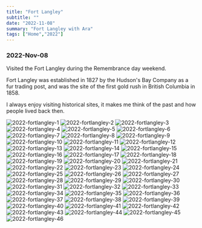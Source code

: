 ```yaml
---
title: "Fort Langley"
subtitle: ""
date: "2022-11-08"
summary: "Fort Langley with Ara"
tags: ["Home","2022"]
---
```



### 2022-Nov-08

Visited the Fort Langley during the Remembrance day weekend. 

Fort Langley was established in 1827 by the Hudson's Bay Company as a fur trading post, and was the site of the first gold rush in British Columbia in 1858. 

I always enjoy visiting historical sites, it makes me think of the past and how people lived back then.

<div className="mx-auto max-w-lg">
  <Image className="rounded-[2px]" width={1080} height={1440} quality={75} src="https://storage.googleapis.com/jaeungkim/blog/personal/2022-nov-fortlangley/2022-fortlangley-1.jpg" alt="2022-fortlangley-1" />
  <Image className="rounded-[2px]" width={1080} height={1440} quality={75} src="https://storage.googleapis.com/jaeungkim/blog/personal/2022-nov-fortlangley/2022-fortlangley-2.jpg" alt="2022-fortlangley-2" />
  <Image className="rounded-[2px]" width={1080} height={1440} quality={75} src="https://storage.googleapis.com/jaeungkim/blog/personal/2022-nov-fortlangley/2022-fortlangley-3.jpg" alt="2022-fortlangley-3" />
  <Image className="rounded-[2px]" width={1080} height={1440} quality={75} src="https://storage.googleapis.com/jaeungkim/blog/personal/2022-nov-fortlangley/2022-fortlangley-4.jpg" alt="2022-fortlangley-4" />
  <Image className="rounded-[2px]" width={1080} height={1440} quality={75} src="https://storage.googleapis.com/jaeungkim/blog/personal/2022-nov-fortlangley/2022-fortlangley-5.jpg" alt="2022-fortlangley-5" />
  <Image className="rounded-[2px]" width={1080} height={1440} quality={75} src="https://storage.googleapis.com/jaeungkim/blog/personal/2022-nov-fortlangley/2022-fortlangley-6.jpg" alt="2022-fortlangley-6" />
  <Image className="rounded-[2px]" width={1080} height={1440} quality={75} src="https://storage.googleapis.com/jaeungkim/blog/personal/2022-nov-fortlangley/2022-fortlangley-7.jpg" alt="2022-fortlangley-7" />
  <Image className="rounded-[2px]" width={1080} height={1440} quality={75} src="https://storage.googleapis.com/jaeungkim/blog/personal/2022-nov-fortlangley/2022-fortlangley-8.jpg" alt="2022-fortlangley-8" />
  <Image className="rounded-[2px]" width={1080} height={1440} quality={75} src="https://storage.googleapis.com/jaeungkim/blog/personal/2022-nov-fortlangley/2022-fortlangley-9.jpg" alt="2022-fortlangley-9" />
  <Image className="rounded-[2px]" width={1080} height={1440} quality={75} src="https://storage.googleapis.com/jaeungkim/blog/personal/2022-nov-fortlangley/2022-fortlangley-10.jpg" alt="2022-fortlangley-10" />
  <Image className="rounded-[2px]" width={1080} height={1440} quality={75} src="https://storage.googleapis.com/jaeungkim/blog/personal/2022-nov-fortlangley/2022-fortlangley-11.jpg" alt="2022-fortlangley-11" />
  <Image className="rounded-[2px]" width={1080} height={1440} quality={75} src="https://storage.googleapis.com/jaeungkim/blog/personal/2022-nov-fortlangley/2022-fortlangley-12.jpg" alt="2022-fortlangley-12" />
  <Image className="rounded-[2px]" width={1080} height={1440} quality={75} src="https://storage.googleapis.com/jaeungkim/blog/personal/2022-nov-fortlangley/2022-fortlangley-13.jpg" alt="2022-fortlangley-13" />
  <Image className="rounded-[2px]" width={1080} height={1440} quality={75} src="https://storage.googleapis.com/jaeungkim/blog/personal/2022-nov-fortlangley/2022-fortlangley-14.jpg" alt="2022-fortlangley-14" />
  <Image className="rounded-[2px]" width={1080} height={1440} quality={75} src="https://storage.googleapis.com/jaeungkim/blog/personal/2022-nov-fortlangley/2022-fortlangley-15.jpg" alt="2022-fortlangley-15" />
  <Image className="rounded-[2px]" width={1080} height={1440} quality={75} src="https://storage.googleapis.com/jaeungkim/blog/personal/2022-nov-fortlangley/2022-fortlangley-16.jpg" alt="2022-fortlangley-16" />
  <Image className="rounded-[2px]" width={1080} height={1440} quality={75} src="https://storage.googleapis.com/jaeungkim/blog/personal/2022-nov-fortlangley/2022-fortlangley-17.jpg" alt="2022-fortlangley-17" />
  <Image className="rounded-[2px]" width={1080} height={1440} quality={75} src="https://storage.googleapis.com/jaeungkim/blog/personal/2022-nov-fortlangley/2022-fortlangley-18.jpg" alt="2022-fortlangley-18" />
  <Image className="rounded-[2px]" width={1080} height={1440} quality={75} src="https://storage.googleapis.com/jaeungkim/blog/personal/2022-nov-fortlangley/2022-fortlangley-19.jpg" alt="2022-fortlangley-19" />
  <Image className="rounded-[2px]" width={1080} height={1440} quality={75} src="https://storage.googleapis.com/jaeungkim/blog/personal/2022-nov-fortlangley/2022-fortlangley-20.jpg" alt="2022-fortlangley-20" />
  <Image className="rounded-[2px]" width={1080} height={1440} quality={75} src="https://storage.googleapis.com/jaeungkim/blog/personal/2022-nov-fortlangley/2022-fortlangley-21.jpg" alt="2022-fortlangley-21" />
  <Image className="rounded-[2px]" width={1080} height={1440} quality={75} src="https://storage.googleapis.com/jaeungkim/blog/personal/2022-nov-fortlangley/2022-fortlangley-22.jpg" alt="2022-fortlangley-22" />
  <Image className="rounded-[2px]" width={1080} height={1440} quality={75} src="https://storage.googleapis.com/jaeungkim/blog/personal/2022-nov-fortlangley/2022-fortlangley-23.jpg" alt="2022-fortlangley-23" />
  <Image className="rounded-[2px]" width={1080} height={1440} quality={75} src="https://storage.googleapis.com/jaeungkim/blog/personal/2022-nov-fortlangley/2022-fortlangley-24.jpg" alt="2022-fortlangley-24" />
  <Image className="rounded-[2px]" width={1080} height={1440} quality={75} src="https://storage.googleapis.com/jaeungkim/blog/personal/2022-nov-fortlangley/2022-fortlangley-25.jpg" alt="2022-fortlangley-25" />
  <Image className="rounded-[2px]" width={1080} height={1440} quality={75} src="https://storage.googleapis.com/jaeungkim/blog/personal/2022-nov-fortlangley/2022-fortlangley-26.jpg" alt="2022-fortlangley-26" />
  <Image className="rounded-[2px]" width={1080} height={1440} quality={75} src="https://storage.googleapis.com/jaeungkim/blog/personal/2022-nov-fortlangley/2022-fortlangley-27.jpg" alt="2022-fortlangley-27" />
  <Image className="rounded-[2px]" width={1080} height={1440} quality={75} src="https://storage.googleapis.com/jaeungkim/blog/personal/2022-nov-fortlangley/2022-fortlangley-28.jpg" alt="2022-fortlangley-28" />
  <Image className="rounded-[2px]" width={1080} height={1440} quality={75} src="https://storage.googleapis.com/jaeungkim/blog/personal/2022-nov-fortlangley/2022-fortlangley-29.jpg" alt="2022-fortlangley-29" />
  <Image className="rounded-[2px]" width={1080} height={1440} quality={75} src="https://storage.googleapis.com/jaeungkim/blog/personal/2022-nov-fortlangley/2022-fortlangley-30.jpg" alt="2022-fortlangley-30" />
  <Image className="rounded-[2px]" width={1080} height={1440} quality={75} src="https://storage.googleapis.com/jaeungkim/blog/personal/2022-nov-fortlangley/2022-fortlangley-31.jpg" alt="2022-fortlangley-31" />
  <Image className="rounded-[2px]" width={1080} height={1440} quality={75} src="https://storage.googleapis.com/jaeungkim/blog/personal/2022-nov-fortlangley/2022-fortlangley-32.jpg" alt="2022-fortlangley-32" />
  <Image className="rounded-[2px]" width={1080} height={1440} quality={75} src="https://storage.googleapis.com/jaeungkim/blog/personal/2022-nov-fortlangley/2022-fortlangley-33.jpg" alt="2022-fortlangley-33" />
  <Image className="rounded-[2px]" width={1080} height={1440} quality={75} src="https://storage.googleapis.com/jaeungkim/blog/personal/2022-nov-fortlangley/2022-fortlangley-34.jpg" alt="2022-fortlangley-34" />
  <Image className="rounded-[2px]" width={1080} height={1440} quality={75} src="https://storage.googleapis.com/jaeungkim/blog/personal/2022-nov-fortlangley/2022-fortlangley-35.jpg" alt="2022-fortlangley-35" />
  <Image className="rounded-[2px]" width={1080} height={1440} quality={75} src="https://storage.googleapis.com/jaeungkim/blog/personal/2022-nov-fortlangley/2022-fortlangley-36.jpg" alt="2022-fortlangley-36" />
  <Image className="rounded-[2px]" width={1080} height={1440} quality={75} src="https://storage.googleapis.com/jaeungkim/blog/personal/2022-nov-fortlangley/2022-fortlangley-37.jpg" alt="2022-fortlangley-37" />
  <Image className="rounded-[2px]" width={1080} height={1440} quality={75} src="https://storage.googleapis.com/jaeungkim/blog/personal/2022-nov-fortlangley/2022-fortlangley-38.jpg" alt="2022-fortlangley-38" />
  <Image className="rounded-[2px]" width={1080} height={1440} quality={75} src="https://storage.googleapis.com/jaeungkim/blog/personal/2022-nov-fortlangley/2022-fortlangley-39.jpg" alt="2022-fortlangley-39" />
  <Image className="rounded-[2px]" width={1080} height={1440} quality={75} src="https://storage.googleapis.com/jaeungkim/blog/personal/2022-nov-fortlangley/2022-fortlangley-40.jpg" alt="2022-fortlangley-40" />
  <Image className="rounded-[2px]" width={1080} height={1440} quality={75} src="https://storage.googleapis.com/jaeungkim/blog/personal/2022-nov-fortlangley/2022-fortlangley-41.jpg" alt="2022-fortlangley-41" />
  <Image className="rounded-[2px]" width={1080} height={1440} quality={75} src="https://storage.googleapis.com/jaeungkim/blog/personal/2022-nov-fortlangley/2022-fortlangley-42.jpg" alt="2022-fortlangley-42" />
  <Image className="rounded-[2px]" width={1080} height={1440} quality={75} src="https://storage.googleapis.com/jaeungkim/blog/personal/2022-nov-fortlangley/2022-fortlangley-43.jpg" alt="2022-fortlangley-43" />
  <Image className="rounded-[2px]" width={1080} height={1440} quality={75} src="https://storage.googleapis.com/jaeungkim/blog/personal/2022-nov-fortlangley/2022-fortlangley-44.jpg" alt="2022-fortlangley-44" />
  <Image className="rounded-[2px]" width={1080} height={1440} quality={75} src="https://storage.googleapis.com/jaeungkim/blog/personal/2022-nov-fortlangley/2022-fortlangley-45.jpg" alt="2022-fortlangley-45" />
  <Image className="rounded-[2px]" width={1080} height={1440} quality={75} src="https://storage.googleapis.com/jaeungkim/blog/personal/2022-nov-fortlangley/2022-fortlangley-46.jpg" alt="2022-fortlangley-46" />
</div>